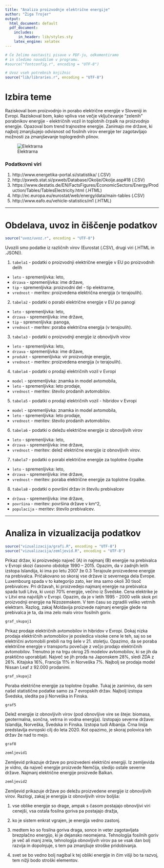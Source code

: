 ```yaml
---
title: "Analiza proizvodnje električne energije"
author: "Žiga Trojer"
output:
  html_document: default
  pdf_document:
    includes:
      in_header: lib/styles.sty
    latex_engine: xelatex
---
```


```r
# Če želimo nastaviti pisave v PDF-ju, odkomentiramo
# in sledimo navodilom v programu.
#source("fontconfig.r", encoding = "UTF-8")

# Uvoz vseh potrebnih knjižnic
source("lib/libraries.r", encoding = "UTF-8")
```

# Izbira teme

Raziskoval bom proizvodnjo in porabo električne energije v Sloveniji in Evropi. Raziskoval bom, kako vpliva vse večje vključevanje "zelenih" porabnikov energije - električnih vozil in toplotnih črpalk na proizvodnjo energije. Opazoval bom trend trajnostne energije. Zanimajo me države, ki najbolj zmanjšujejo odvisnost od fosilnih virov energije ter zagotavljajo možnosti za zmanjševanje toplogrednih plinov.

![Elektrarna](abc.jpg)  
  
### Podatkovni viri 

1. http://www.energetika-portal.si/statistika/ (.CSV)
2. http://pxweb.stat.si/pxweb/Database/Okolje/Okolje.asp#18 (.CSV)
3. https://www.destatis.de/EN/FactsFigures/EconomicSectors/Energy/Production/Tables/TablesElectricity.html (.HTML)
4. http://ec.europa.eu/eurostat/web/energy/data/main-tables (.CSV)
5. http://www.eafo.eu/vehicle-statistics/m1 (.HTML)


***

# Obdelava, uvoz in čiščenje podatkov

```r
source("uvoz/uvoz.r", encoding = "UTF-8")
```

Uvozili smo podatke iz različnih virov (Eurostat (.CSV), drugi viri (.HTML in .JSON)).

1. `tabela1` - podatki o proizvodnji električne energije v EU po proizvodnih delih
  - `leto` - spremenljivka: leto,
  - `drzava` - spremenljivka: ime države,
  - `tip` - spremenljivka: proizvodni del - tip elektrarne,
  - `vrednost` - meritev: proizvedena električna energija (v terajoulih).

2. `tabela2` - podatki o porabi električne energije v EU po panogi
  - `leto` - spremenljivka: leto,
  - `drzava` - spremenljivka: ime države,
  - `tip` - spremenljivka: panoga,
  - `vrednost` - meritev: poraba električna energija (v terajoulih).
  
3. `tabela3` - podatki o  proizvodnji energije iz obnovljivih virov
  - `leto` - spremenljivka: leto,
  - `drzava` - spremenljivka: ime države,
  - `produkt` - spremenljivka: vir proizvodnje energije,
  - `vrednost` - meritev: proizvedena energija (v terajoulih).
  
4. `tabela4` - podatki o  prodaji električnih vozil v Evropi
  - `model` - spremenljivka: znamka in model avtomobila,
  - `leto` - spremenljivka: leto prodaje,
  - `vrednost` - meritev: število prodanih avtomobilov.
  
5. `tabela5` - podatki o  prodaji električnih vozil - hibridov v Evropi
  - `model` - spremenljivka: znamka in model avtomobila,
  - `leto` - spremenljivka: leto prodaje,
  - `vrednost` - meritev: število prodanih avtomobilov.
  
6. `tabela6` - podatki o  deležu električne energije iz obnovljivih virov
  - `leto` - spremenljivka: leto,
  - `drzava` - spremenljivka: ime države,
  - `vrednost` - meritev: delež električne energije iz obnovljivih virov.
  
7. `tabela7` - podatki o  porabi električne energije za toplotne črpalke
  - `leto` - spremenljivka: leto,
  - `drzava` - spremenljivka: ime države,
  - `vrednost` - meritev: poraba električne energije za toplotne črpalke.
  
8. `tabela8` - podatki o  površini držav in številu prebivalcev
  - `država` - spremenljivka: ime države,
  - `površina` - meritev: površina države v km^2,
  - `populacija` - meritev: število prebivalcev.

***

# Analiza in vizualizacija podatkov

```r
source("vizualizacija/grafi.R", encoding = "UTF-8")
source("vizualizacija/zemljevid.R", encoding = "UTF-8")
```

Prikaz držav, ki proizvedejo največ (A) in najmanj (B) energije na prebivalca v Evropi skozi časovno obdobje 1990 – 2015. Opazim, da v zadnjih letih izstopa Islandija, ki ima po letu 2007 že 0.3 Terajoule proizvedene energije na prebivalca. Pričakovano so skoraj vse države iz severnega dela Evrope. Luxembourg spada v to kategorijo zato, ker ima samo okoli 30 tisoč prebivalcev. Pri državah, ki proizvedejo najmanj energije na prebivalca spada tudi Litva, ki uvozi 70% energije, večino iz Švedske. Cena elektrike je v Litvi ena najvišjih v Evropi. 
Opazim, da je v letih 1995 - 2000 velik skok pri proizvodnji energije na Nizozemskem. V tem času so zgradili veliko vetrnih elektrarn.
Razlog, zakaj Moldavija proizvede najmanj energije glede na prebivalca je ta, da ima zelo malo virov fosilnih goriv.

```r
graf_skupaj1
```

Prikaz prodaje električnih avtomobilov in hibridov v Evropi. Dokaj nizka prodaja električnih avtomobilov je posledica visoke cene le teh, saj so se električni avtomobili prebili na trg šele v 21. stoletju. Opazimo, da se poraba električne energije v transportu povečuje z večjo prodajo električnih avtomobilov. Trenutno je na trgu okrog 25 modelov avtomobilov, ki se jih da praktično uporabljati. Največ se jih proda na Japonskem 28%, sledi ZDA z 26%. Kitajska 16%, Francija 11% in Norveška 7%. Najbolj se prodaja model Nissan Leaf z 92.000 prodanimi.

```r
graf_skupaj2
```

Poraba električne energije za toplotne črpalke. Tukaj je zanimivo, da sem našel statistične podatke samo za 7 evropskih držav. Najbolj izstopa Švedska, sledita pa ji Norveška in Finska. 

```r
graf5
```

Delež energije iz obnovljivih virov (pod obnovljive vire se šteje: biomasa, geotermalna, sončna, vetrna in vodna energija). Izstopajo severne države: Islandija, Norveška, Švedska in Finska. Izstopa tudi Albanija. Črna linija predstavlja evropski cilj do leta 2020. Kot opazimo, je skoraj polovica teh držav 
že nad to mejo. 

```r
graf8
```



```r
zemljevid1
```

Zemljevid prikazuje države po proizvedeni električni energiji. Iz zemljevida je vidno, da največ energije proizvede Nemčija, sledijo ostale severne države. Najmanj električne energije proizvede Balkan.

```r
zemljevid2
```

Zemljevid prikazuje države po deležu proizvedene energije iz obnovljivih virov.
Razlogi, zakaj je energija iz obnovljivih virov boljša:

1. vse oblike energije so drage, ampak s časom postajajo obnovljivi viri cenejši, vsa ostala fosilna goriva pa postajajo dražja,

2. ko je sistem enkrat vgrajen, je energija vedno zastonj.

3. medtem ko so fosilna goriva draga, sonce in veter zagotavljata brezplačno energijo, ki je dejansko neomejena. Tehnologija fosilnih goriv je več ali manj zrela, tehnologija obnovljivih virov pa se vsak dan bolj razvija in dopolnjuje, s tem pa zmanjšuje stroške pridobivanja.

4. svet se bo vedno bolj nagibal k tej obliki energije in čim višji bo ta razvoj, tem nižji bodo stroški elementov.
